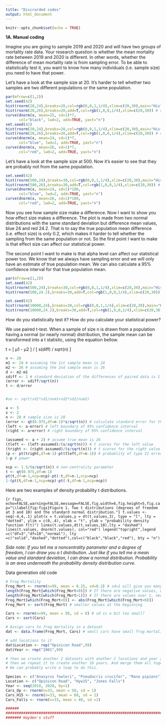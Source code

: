 ```yaml
---
title: "Discrarded codes"
output: html_document
---
```


```r
knitr::opts_chunk$set(echo = TRUE)
```

**1A. Manual coding**

Imagine you are going to sample 2019 and 2020 and will have two groups of mortality rate data. Your research question is whether the mean mortality rate between 2019 and 2020 is different. In other words, whether the difference of mean mortality rate is from sampling error. To be able to statistically test it, you want to know how many individuals (i.e. sample size) you need to have that power. 

Let's have a look at the sample size at 20. It's harder to tell whether two samples are two different populations or the same population. 

```r
par(mfrow=c(1,2))
set.seed(42)
hist(rnorm(20,24),breaks=20,col=rgb(0,0,1,1/4),xlim=c(20,30),main="Histogram (n=20)",xlab="values") # centered at 24 
hist(rnorm(20,26),breaks=20,add=T,col=rgb(1,0,0,1/4),xlim=c(20,30)) # centered at 26
curve(dnorm(x, mean=25, sd=1)*7, 
      col="black", lwd=2, add=TRUE, yaxt="n")
set.seed(42)
hist(rnorm(20,24),breaks=20,col=rgb(0,0,1,1/4),xlim=c(20,30),main="Histogram (n=20)",xlab="values") # centered at 24 
hist(rnorm(20,26),breaks=20,add=T,col=rgb(1,0,0,1/4),xlim=c(20,30)) # centered at 26
curve(dnorm(x, mean=24, sd=1)*7, 
      col="blue", lwd=2, add=TRUE, yaxt="n")
curve(dnorm(x, mean=26, sd=1)*7, 
      col="red", lwd=2, add=TRUE, yaxt="n")
```


Let's have a look at the sample size at 500. Now it's easier to see that they are probably not from the same population. 


```r
set.seed(42)
hist(rnorm(500,24),breaks=30,col=rgb(0,0,1,1/4),xlim=c(20,30),main="Histogram (n=500)",xlab="values") # centered at 24 
hist(rnorm(500,26),breaks=30,add=T,col=rgb(1,0,0,1/4),xlim=c(20,30)) # centered at 26
curve(dnorm(x, mean=24, sd=1)*100, 
      col="blue", lwd=2, add=TRUE, yaxt="n")
curve(dnorm(x, mean=26, sd=1)*100, 
      col="red", lwd=2, add=TRUE, yaxt="n")
```

Now you see how sample size make a difference. Now I want to show you how effect size makes a difference. The plot is made from two normal distributions with the same standard deviation but difference mean values, blue 24 and red 24.2. That is to say the true population mean difference (i.e. effect size) is only 0.2, which makes it harder to tell whether the sampling from the same population or not. So the first point I want to make is that effect size can affect our statistical power. 

The second point I want to make is that alpha level can affect our statistical power too. We know that we always have sampling error and we will only have an estimate of true population mean. We can also calculate a 95% confidence interval for that true population mean. 

```r
par(mfrow=c(1,2))
set.seed(42)
hist(rnorm(500,24),breaks=30,col=rgb(0,0,1,1/4),xlim=c(20,30),main="Histogram (n=500)",xlab="values") # centered at 24 
hist(rnorm(500,24.2),breaks=30,add=T,col=rgb(1,0,0,1/4),xlim=c(20,30)) # centered at 26

set.seed(42)
hist(rnorm(10000,24),breaks=30,col=rgb(0,0,1,1/4),xlim=c(20,30),main="Histogram (n=10000)",xlab="values") # centered at 24 
hist(rnorm(10000,24.2),breaks=30,add=T,col=rgb(1,0,0,1/4),xlim=c(20,30)) # centered at 26
```




How do you statistically test it? How do you calculate your statistical power? 

We use paired t-test. When a sample of size n is drawn from a population having a normal (or nearly normal) distribution, the sample mean can be transformed into a t statistic, using the equation bellow.

t = [ μ1 - μ2 ] / [ s(diff) / sqrt(n) ]


```r
n <- 20
m1 <- 24 # assuming the 1st sample mean is 24 
m2 <- 26 # assuming the 2nd sample mean is 26
d <- m2-m1
sdiff <- 1 # standard deviation of the differences of paired data is 1 
(error <- sdiff/sqrt(n))
t <- d/error


#se <- sqrt(sd1*sd1/num1+sd2*sd2/num2)

a <- 5
s <- 2 
n <- 20 # sample size is 20 
(error <- qt(0.975,df=n-1)*s/sqrt(n)) # calculate standard error for the mean. qt() quantile function for the student t distribution. 
(left <- a-error) # left boundary of 95% confidence interval 
(right <- a+error) # right boundary of 95% confidence interval 

(assumed <- a + 2) # assume true mean is 26 
(tleft <- (left-assumed)/(s/sqrt(n))) # t scores for the left value
(tright <- (right-assumed)/(s/sqrt(n))) # t scores for the right value
(p <- pt(tright,df=n-1)-pt(tleft,df=n-1)) # probablity of type II error
1-p # power

ncp <- 1.5/(s/sqrt(n)) # non-centrality parameter
t <- qt(0.975,df=n-1) 
pt(t,df=n-1,ncp=ncp)-pt(-t,df=n-1,ncp=ncp)
1-(pt(t,df=n-1,ncp=ncp)-pt(-t,df=n-1,ncp=ncp))
```


Here are two examples of density probability t distributions. 

```{r figs, echo=FALSE,warning=FALSE,message=FALSE,fig.width=6,fig.height=5,fig.cap="\\label{fig:figs}Figure 1. Two t distributions (degrees of freedom at 3 and 10) and the standard normal distribution."}
t.values <- seq(-4,4,.1)
plot(x = t.values,y = dt(t.values,3), type = "l", lty = "dotted", ylim = c(0,.4), xlab = "t", ylab = "probability density function f(t)")
lines(t.values,dt(t.values,10),lty = "dashed")
lines(t.values, dnorm(t.values), col="red")
legend("topright",legend =c("df=3","df=10","normal"), lty =c("solid","dashed","dotted"),col=c("black","black","red"), bty = "n")
```

*Side note: If you tell me a noncentrality parameter and a degree of freedom, I can draw you a t distribution. Just like if you tell me a mean value and standard deviation, I can draw a normal distribution. Probability is an area underneath the probability density distribution curve.*


Data generation old code



```r
# Frog Mortality 
Frog_Mort <- rnorm(n=99, mean = 0.25, sd=0.2) # sd=1 will give you many negative values and values over 1
length(Frog_Mort[which(Frog_Mort<0)]) # If there are negative values, we could change them to positive
length(Frog_Mort[which(Frog_Mort>1)]) # If there are values over 1, need to delete them 
Frog_Mort[which(Frog_Mort<0)] <- abs(Frog_Mort[which(Frog_Mort<0)])
Frog_Mort <- sort(Frog_Mort) # smaller values at the beginning

Cars <- rnorm(n=99, mean = 50, sd = 8) # sd is a bit too small? 
Cars <- sort(Cars)

# Assign cars to frog mortality in a dataset 
dat <- data.frame(Frog_Mort, Cars) # small cars have small frog mortality 

# add locations to it 
dat$Location <- rep("Opinicon Road",99)
dat$Year <- rep("2001",99)

# then we create another 2 datasets with another 2 locations and year 2001 (the mean and sd for cars and frog mortality can be changed), we can merge them together. Year 2001 will be complete.
# then we repeat it to create another 10 years. And merge them all together. 
# We can probably write a loop to do this. 

Species <- c("Anaxyrus fowleri", "Pseudacris crucifer", "Rana pipiens")
Location <- c("Opinicon Road", "Hyw15", "Jones Falls")
Year <- seq(2010, 2020, by=1)
Cars_Op <- rnorm(n=33, mean = 50, sd = 1)
Cars_H15 <- rnorm(n=33, mean = 60, sd = 1)
Cars_Falls <- rnorm(n=33, mean = 40, sd =1)

######
#######################################################################################################
####### Hayden's stuff
```

